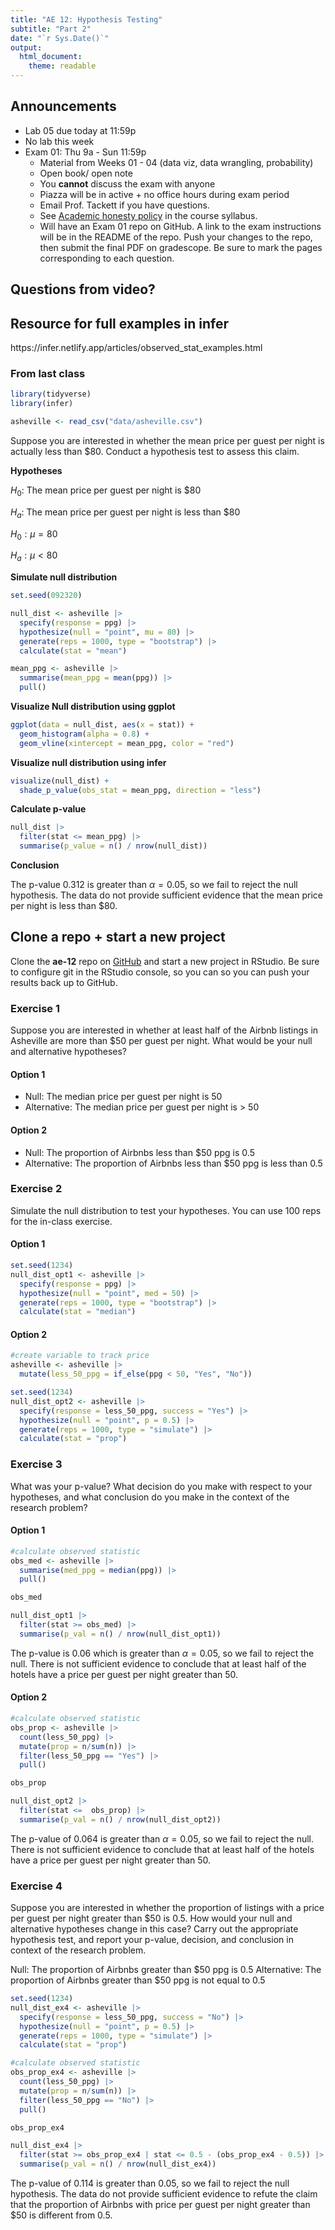 ```yaml
---
title: "AE 12: Hypothesis Testing"
subtitle: "Part 2"
date: "`r Sys.Date()`"
output: 
  html_document:
    theme: readable
---
```


## Announcements 

- Lab 05 due today at 11:59p
- No lab this week
- Exam 01: Thu 9a - Sun 11:59p
  - Material from Weeks 01 - 04 (data viz, data wrangling, probability)
  - Open book/ open note
  - You **cannot** discuss the exam with anyone
  - Piazza will be in active + no office hours during exam period
  - Email Prof. Tackett if you have questions. 
  - See [Academic honesty policy](https://sta199-fa20-002.netlify.app/syllabus/#course-community) in the course syllabus.
  - Will have an Exam 01 repo on GitHub. A link to the exam instructions will be in the README of the repo. Push your changes to the repo, then submit the final PDF on gradescope. Be sure to mark the pages corresponding to each question.
  

## Questions from video? 

## Resource for full examples in infer

https://infer.netlify.app/articles/observed_stat_examples.html

### From last class

```r
library(tidyverse)
library(infer)
```

```r
asheville <- read_csv("data/asheville.csv")
```

Suppose you are interested in whether the mean price per guest per night is actually less than $80. Conduct a hypothesis test to assess this claim.

**Hypotheses**

$H_0$: The mean price per guest per night is $80

$H_a$: The mean price per guest per night is less than $80

$H_0: \mu = 80$

$H_a: \mu < 80$

**Simulate null distribution**

```r
set.seed(092320)
```

```r
null_dist <- asheville |>
  specify(response = ppg) |>
  hypothesize(null = "point", mu = 80) |>
  generate(reps = 1000, type = "bootstrap") |>
  calculate(stat = "mean")
```

```r
mean_ppg <- asheville |>
  summarise(mean_ppg = mean(ppg)) |>
  pull()
```

**Visualize Null distribution using ggplot**

```r
ggplot(data = null_dist, aes(x = stat)) +
  geom_histogram(alpha = 0.8) + 
  geom_vline(xintercept = mean_ppg, color = "red")
```

**Visualize null distribution using infer**

```r
visualize(null_dist) +
  shade_p_value(obs_stat = mean_ppg, direction = "less")
```

**Calculate p-value**

```r
null_dist |>
  filter(stat <= mean_ppg) |>
  summarise(p_value = n() / nrow(null_dist))
```

**Conclusion**

The p-value 0.312 is greater than $\alpha = 0.05$, so we fail to reject the null hypothesis. The data do not provide sufficient evidence that the mean price per night is less than $80. 


## Clone a repo + start a new project

Clone the **ae-12** repo on [GitHub](https://www.github.com/sta199-fa20-002) and start a new project in RStudio. Be sure to configure git in the RStudio console, so you can so you can push your results back up to GitHub.

### Exercise 1

Suppose you are interested in whether at least half of the Airbnb listings in Asheville are more than $50 per guest per night. What would be your null and alternative hypotheses?

#### Option 1 

- Null: The median price per guest per night is 50
- Alternative: The median price per guest per night is > 50

#### Option 2

- Null: The proportion of Airbnbs less than $50 ppg is 0.5
- Alternative: The proportion of Airbnbs less than $50 ppg is less than  0.5

### Exercise 2

Simulate the null distribution to test your hypotheses. You can use 100 reps for the in-class exercise.

#### Option 1 

```r
set.seed(1234)
null_dist_opt1 <- asheville |>
  specify(response = ppg) |>
  hypothesize(null = "point", med = 50) |>
  generate(reps = 1000, type = "bootstrap") |>
  calculate(stat = "median")
```

#### Option 2

```r
#create variable to track price
asheville <- asheville |>
  mutate(less_50_ppg = if_else(ppg < 50, "Yes", "No"))
```

```r
set.seed(1234)
null_dist_opt2 <- asheville |>
  specify(response = less_50_ppg, success = "Yes") |>
  hypothesize(null = "point", p = 0.5) |>
  generate(reps = 1000, type = "simulate") |>
  calculate(stat = "prop")
```


### Exercise 3

What was your p-value? What decision do you make with respect to your 
hypotheses, and what conclusion do you make in the context of the research
problem?

#### Option 1

```r
#calculate observed statistic
obs_med <- asheville |>
  summarise(med_ppg = median(ppg)) |>
  pull()

obs_med
```

```r
null_dist_opt1 |>
  filter(stat >= obs_med) |>
  summarise(p_val = n() / nrow(null_dist_opt1))
```

The p-value is 0.06 which is greater than $\alpha = 0.05$, so we fail to reject the null. There is not sufficient evidence to conclude that at least half of the hotels have a price per guest per night greater than 50.  


#### Option 2

```r
#calculate observed statistic
obs_prop <- asheville |>
  count(less_50_ppg) |>
  mutate(prop = n/sum(n)) |>
  filter(less_50_ppg == "Yes") |>
  pull()

obs_prop
```

```r
null_dist_opt2 |>
  filter(stat <=  obs_prop) |>
  summarise(p_val = n() / nrow(null_dist_opt2))
```
The p-value of 0.064 is greater than $\alpha = 0.05$, so we fail to reject the null. There is not sufficient evidence to conclude that at least half of the hotels have a price per guest per night greater than 50.  

### Exercise 4

Suppose you are interested in whether the proportion of listings with a price per guest per night greater than $50 is 0.5. How would your null and 
alternative hypotheses change in this case? Carry out the appropriate
hypothesis test, and report your p-value, decision, and conclusion in context of the research problem. 

Null: The proportion of Airbnbs greater than $50 ppg is 0.5
Alternative: The proportion of Airbnbs greater than $50 ppg is not equal to 0.5

```r
set.seed(1234)
null_dist_ex4 <- asheville |>
  specify(response = less_50_ppg, success = "No") |>
  hypothesize(null = "point", p = 0.5) |>
  generate(reps = 1000, type = "simulate") |>
  calculate(stat = "prop")
```

```r
#calculate observed statistic
obs_prop_ex4 <- asheville |>
  count(less_50_ppg) |>
  mutate(prop = n/sum(n)) |>
  filter(less_50_ppg == "No") |>
  pull()

obs_prop_ex4
```

```r
null_dist_ex4 |>
  filter(stat >= obs_prop_ex4 | stat <= 0.5 - (obs_prop_ex4 - 0.5)) |>
  summarise(p_val = n() / nrow(null_dist_ex4))
```

The p-value of 0.114 is greater than 0.05, so we fail to reject the null hypothesis. The data do not provide sufficient evidence to refute the claim that the proportion of Airbnbs with price per guest per night greater than $50 is different from 0.5. 
